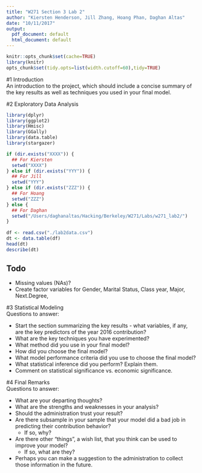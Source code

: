 ```yaml
---
title: "W271 Section 3 Lab 2"
author: "Kiersten Henderson, Jill Zhang, Hoang Phan, Daghan Altas"
date: "10/11/2017"
output:
  pdf_document: default
  html_document: default
---
```


```r
knitr::opts_chunk$set(cache=TRUE)
library(knitr)
opts_chunk$set(tidy.opts=list(width.cutoff=60),tidy=TRUE)
```

#1 Introduction  
An introduction to the project, which should include a concise summary of the key results as well as techniques you used in your final model.

#2 Exploratory Data Analysis
```r
library(dplyr)
library(ggplot2)
library(Hmisc)
library(GGally)
library(data.table)
library(stargazer)

if (dir.exists("XXXX")) {
  ## For Kiersten
  setwd("XXXX")
} else if (dir.exists("YYY")) {
  ## For Jill
  setwd("YYY")
} else if (dir.exists("ZZZ")) {
  ## For Hoang
  setwd("ZZZ")
} else {
  ## For Daghan
  setwd("/Users/daghanaltas/Hacking/Berkeley/W271/Labs/w271_lab2/")
}
 
df <- read.csv("./lab2data.csv")
dt <- data.table(df)
head(dt)
describe(dt)
```
## Todo

* Missing values (NAs)?
* Create factor variables for Gender, Marital Status, Class year, Major, Next.Degree, 


#3 Statistical Modeling  
Questions to answer: 

* Start the section summarizing the key results - what variables, if any, are the key predictors of the year 2016 contribution? 
* What are the key techniques you have experimented? 
* What method did you use in your final model? 
* How did you choose the final model? 
* What model performance criteria did you use to choose the final model? 
* What statistical inference did you perform? Explain them. 
* Comment on statistical significance vs. economic significance.

#4 Final Remarks  
Questions to answer:  

* What are your departing thoughts? 
* What are the strengths and weaknesses in your analysis? 
* Should the administration trust your result? 
* Are there subsample in your sample that your model did a bad job in predicting their contribution behavior?
    + If so, why? 
* Are there other “things”, a wish list, that you think can be used to improve your model?
    + If so, what are they?
* Perhaps you can make a suggestion to the administration to collect those information in the future.






```r
```